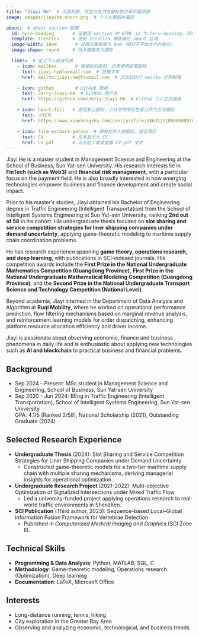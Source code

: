 ```yaml
---
title: "Jiayi He"  # 页面标题，将显示在浏览器标签页和页面顶部
image: images/jiayihe_short.png  # 个人头像图片路径

about:  # about section 配置
  id: hero-heading       # 设置该 section 的 HTML id 为 hero-heading，可用于跳转锚点或 CSS 定位
  template: trestles     # 使用 trestles 模板美化 about 区域
  image-width: 10em       # 设置头像宽度为 8em（相对于字体大小的单位）
  image-shape: round     # 将头像裁剪为圆形

  links:  # 定义个人链接列表
    - icon: mailbox       # 链接前的图标，这里使用邮箱图标
      text: jiayi-he@foxmail.com  # 链接文本
      href: mailto:jiayi-he@foxmail.com  # 点击后执行 mailto 打开邮箱

    - icon: github        # GitHub 图标
      text: Jerry-Jiayi-He  # GitHub 用户名
      href: https://github.com/Jerry-Jiayi-He  # GitHub 个人主页链接

    - icon: heart-fill   # 使用爱心图标，小红书常用红色爱心作为互动图标
      text: 小红书
      href: https://www.xiaohongshu.com/user/profile/6463125100000000100297b1  # 小红书个人页面链接

    - icon: file-earmark-person  # 使用文件人物图标，适合简历
      text: CV           # 文本显示为 CV
      href: CV.pdf       # 点击后下载或查看 CV.pdf 文件
---
```


<style>
/* 强制设置 Trestles 模板分栏布局，并显式限制左侧列宽度 */
.quarto-about-trestles {
  grid-template-columns: minmax(150px, 25%) 1fr !important;
  gap: 2rem !important;
  display: grid; /* 确保使用网格布局 */
  width: 100%; /* 确保使用完整宽度 */
}

/* 确保左侧栏内容在自己的栏内居中对齐，并控制最大宽度 */
.quarto-about-trestles > .about-entity {
  justify-self: center;
  align-self: start;
  max-width: 200px !important;
  width: 100% !important;
  margin: 0 auto;
  text-align: center;
}

/* 允许图片大小遵循YAML设置，但确保保持圆形 */
.quarto-about-trestles .about-entity img {
  /* 移除固定宽度设置，使其可以响应YAML中的image-width */
  object-fit: cover; /* 确保图片内容正确填充，不拉伸 */
  border-radius: 50%; /* 确保呈现为圆形 */
  aspect-ratio: 1 / 1; /* 强制保持1:1的宽高比，确保圆形 */
  margin: 0 auto; /* 图片居中 */
  display: block; /* 使margin: 0 auto生效 */
}

/* 添加媒体查询，针对移动设备优化布局 */
@media (max-width: 768px) {
  .quarto-about-trestles {
    grid-template-columns: 1fr !important; /* 在小屏幕上改为单列布局 */
    gap: 1rem !important;
  }
  
  .quarto-about-trestles > .about-entity {
    max-width: 150px !important; /* 在移动设备上稍微减小最大宽度 */
    margin: 0 auto 1rem auto; /* 上下间距增加，左右居中 */
  }
}
</style>

::: {#hero-heading}

Jiayi He is a master student in Management Science and Engineering at the School of Business, Sun Yat-sen University. His research interests lie in **FinTech (such as Web3)** and **financial risk management**, with a particular focus on the payment field. He is also broadly interested in how emerging technologies empower business and finance development and create social impact.

Prior to his master's studies, Jiayi obtained his Bachelor of Engineering degree in Traffic Engineering (Intelligent Transportation) from the School of Intelligent Systems Engineering at Sun Yat-sen University, ranking **2nd out of 58** in his cohort. His undergraduate thesis focused on **slot sharing and service competition strategies for liner shipping companies under demand uncertainty**, applying game-theoretic modeling to maritime supply chain coordination problems.

He has research experience spanning **game theory, operations research, and deep learning**, with publications in SCI-indexed journals. His competition awards include the **First Prize in the National Undergraduate Mathematics Competition (Guangdong Province)**, **First Prize in the National Undergraduate Mathematical Modeling Competition (Guangdong Province)**, and the **Second Prize in the National Undergraduate Transport Science and Technology Competition (National Level)**.

Beyond academia, Jiayi interned in the Department of Data Analysis and Algorithm at **Ruqi Mobility**, where he worked on operational performance prediction, flow filtering mechanisms based on marginal revenue analysis, and reinforcement learning models for order dispatching, enhancing platform resource allocation efficiency and driver income.

Jiayi is passionate about observing economic, finance and business phenomena in daily life and is enthusiastic about applying new technologies such as **AI and blockchain** to practical business and financial problems.

## Background

- Sep 2024 - Present: MSc student in Management Science and Engineering, School of Business, Sun Yat-sen University
- Sep 2020 - Jun 2024: BEng in Traffic Engineering (Intelligent Transportation), School of Intelligent Systems Engineering, Sun Yat-sen University  
  GPA: 4.1/5 (Ranked 2/58), National Scholarship (2021), Outstanding Graduate (2024)

## Selected Research Experience

- **Undergraduate Thesis** (2024): Slot Sharing and Service Competition Strategies for Liner Shipping Companies under Demand Uncertainty  
  - Constructed game-theoretic models for a two-tier maritime supply chain with multiple sharing mechanisms, deriving managerial insights for operational optimization.

- **Undergraduate Research Project** (2021-2022): Multi-objective Optimization of Signalized Intersections under Mixed Traffic Flow  
  - Led a university-funded project applying operations research to real-world traffic environments in Shenzhen.

- **SCI Publication** (Third author, 2023): Sequence-based Local–Global Information Fusion Framework for Vertebrae Detection  
  - Published in *Computerized Medical Imaging and Graphics* (SCI Zone II).

## Technical Skills

- **Programming & Data Analysis**: Python, MATLAB, SQL, C  
- **Methodology**: Game-theoretic modeling, Operations research (Optimization), Deep learning 
- **Documentation**: LaTeX, Microsoft Office

## Interests

- Long-distance running, tennis, hiking  
- City exploration in the Greater Bay Area  
- Observing and analyzing economic, technological, and business trends

:::
